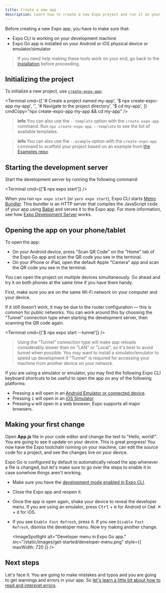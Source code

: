 ```yaml
---
title: Create a new app
description: Learn how to create a new Expo project and run it on your device.
---
```



Before creating a new Expo app, you have to make sure that:

- Expo CLI is working on your development machine
- Expo Go app is installed on your Android or iOS physical device or emulator/simulator

> If you need help making these tools work on your end, go back to the [Installation](/get-started/installation) before proceeding.

## Initializing the project

To initialize a new project, use [`create-expo-app`](/workflow/glossary-of-terms/#create-expo-app):

<Terminal
  cmd={[
    '# Create a project named my-app',
    '$ npx create-expo-app my-app',
    '',
    '# Navigate to the project directory',
    '$ cd my-app',
  ]}
  cmdCopy="npx create-expo-app my-app && cd my-app"
/>

> **info** You can also use the `--template` option with the `create-expo-app` command. Run `npx create-expo-app --template` to see the list of available templates.

> **info** You can also use the `--example` option with the `create-expo-app` command to scaffold your project based on an example from [the Examples repo](https://github.com/expo/examples/).

## Starting the development server

Start the development server by running the following command:

<Terminal cmd={['$ npx expo start']} />

When you run `npx expo start` (or `yarn expo start`), Expo CLI starts [Metro Bundler](/guides/customizing-metro). This bundler is an HTTP server that compiles the JavaScript code of your app using [Babel](https://babeljs.io/) and serves it to the Expo app. For more information, see how [Expo Development Server](/workflow/expo-cli#develop) works.

## Opening the app on your phone/tablet

To open the app:

- On your Android device, press "Scan QR Code" on the "Home" tab of the Expo Go app and scan the QR code you see in the terminal.
- On your iPhone or iPad, open the default Apple "Camera" app and scan the QR code you see in the terminal.

You can open the project on multiple devices simultaneously. Go ahead and try it on both phones at the same time if you have them handy.

<Collapsible summary="Is the app not loading on your device?">

First, make sure you are on the same Wi-Fi network on your computer and your device.

If it still doesn't work, it may be due to the router configuration &mdash; this is common for public networks. You can work around this by choosing the "Tunnel" connection type when starting the development server, then scanning the QR code again.

<Terminal cmd={['$ npx expo start --tunnel']} />

> Using the "Tunnel" connection type will make app reloads considerably slower than on "LAN" or "Local", so it's best to avoid tunnel when possible. You may want to install a simulator/emulator to speed up development if "Tunnel" is required for accessing your machine from another device on your network.

</Collapsible>

<Collapsible summary="Using a simulator or emulator?">

If you are using a simulator or emulator, you may find the following Expo CLI keyboard shortcuts to be useful to open the app on any of the following platforms:

- Pressing <kbd>a</kbd> will open in an [Android Emulator or connected device](/workflow/android-studio-emulator).
- Pressing <kbd>i</kbd> will open in an [iOS Simulator](/workflow/ios-simulator).
- Pressing <kbd>w</kbd> will open in a web browser. Expo supports all major browsers.

</Collapsible>

## Making your first change

Open **App.js** file in your code editor and change the text to "Hello, world!". You are going to see it update on your device. This is great progress! You now have the Expo toolchain running on your machine, can edit the source code for a project, and see the changes live on your device.

<Collapsible summary="Are the changes not showing up on your device?">

Expo Go is configured by default to automatically reload the app whenever a file is changed, but let's make sure to go over the steps to enable it in case somehow things aren't working.

- Make sure you have the [development mode enabled in Expo CLI](/workflow/development-mode#development-mode).
- Close the Expo app and reopen it.
- Once the app is open again, shake your device to reveal the developer menu. If you are using an emulator, press <kbd>Ctrl</kbd> + <kbd>m</kbd> for Android or <kbd>Cmd ⌘</kbd> + <kbd>d</kbd> for iOS.
- If you see `Enable Fast Refresh`, press it. If you see `Disable Fast Refresh`, dismiss the developer menu. Now try making another change.

  <ImageSpotlight
    alt="Developer menu in Expo Go app."
    src="/static/images/get-started/developer-menu.png"
    style={{ maxWidth: 720 }}
  />

</Collapsible>

## Next steps

Let's face it. You are going to make mistakes and typos and you are going to get warnings and errors in your app. So [let's learn a little bit about how to read and interpret errors](/get-started/errors).
